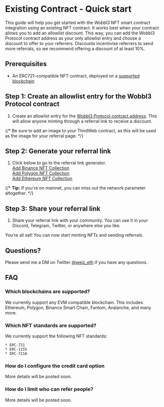 
# Existing Contract - Quick start

This guide will help you get started with the Wobbl3 NFT smart contract integration using an existing NFT contract. It works best when your contract allows you to add an allowlist discount. This way, you can add the Wobbl3 Protocol contract address as your only allowlist entry and choose a discount to offer to your referrers. Discounts incentivise referrers to send more referrals, so we recommend offering a discount of at least 10%.

## Prerequisites

  * An ERC721-compatible NFT contract, deployed on a [supported blockchain](#which-blockchains-are-supported)

## Step 1: Create an allowlist entry for the Wobbl3 Protocol contract

  1. Create an allowlist entry for the [Wobbl3 Protocol contract address](/wobbl3_protocol_contract_addresses). This will allow anyone minting through a referral link to receive a discount. 

{/* <Callout type="info" emoji="ℹ️">
  Be sure to add an image to your ThirdWeb contract, as this will be used as the image for your referral page.
</Callout> */}

## Step 2: Generate your referral link

  1. Click below to go to the referral link generator.
  <br />[Add Binance NFT Collection](https://mintboss.xyz/add-nft-collection?chain=binance)
  <br />[Add Polygon NFT Collection](https://mintboss.xyz/add-nft-collection?chain=polygon)
  <br />[Add Ethereum NFT Collection](https://mintboss.xyz/add-nft-collection?chain=ethereum)

{/* <Callout type="info" emoji="ℹ️">
  **Tip:** If you're on mainnet, you can miss out the network parameter altogether.
</Callout> */}

## Step 3: Share your referral link

  1. Share your referral link with your community. You can use it in your Discord, Telegram, Twitter, or anywhere else you like.

<Callout emoji="✅">
  You're all set! You can now start minting NFTs and sending referrals.
</Callout>

## Questions?

Please send me a DM on Twitter [@weiz_eth](https://twitter.com/weiz_eth) if you have any questions.

## FAQ

### Which blockchains are supported?

We currently support any EVM compatible blockchain. This includes Ethereum, Polygon, Binance Smart Chain, Fantom, Avalanche, and many more.

### Which NFT standards are supported?

We currently support the following NFT standards:

    * ERC-721
    * ERC-1155
    * ERC-721A

### How do I configure the credit card option

More details will be posted soon.

### How do I limit who can refer people?

More details will be posted soon.